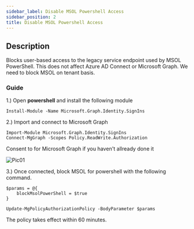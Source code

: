 ```yaml
---
sidebar_label: Disable MSOL Powershell Access
sidebar_position: 2
title: Disable MSOL Powershell Access
---
```


## Description

Blocks user-based access to the legacy service endpoint used by MSOL PowerShell. This does not affect Azure AD Connect or Microsoft Graph.
We need to block MSOL on tenant basis.

### Guide

1.) Open **powershell** and install the following module
```
Install-Module -Name Microsoft.Graph.Identity.SignIns
```

2.) Import and connect to Microsoft Graph
```
Import-Module Microsoft.Graph.Identity.SignIns
Connect-MgGraph -Scopes Policy.ReadWrite.Authorization
```

Consent to for Microsoft Graph if you haven't allready done it

![Pic01](/img/Disable-SSPR-for-Administrators/Pic01.png)

3.) Once connected, block MSOL for powershell with the following command.

```
$params = @{
	blockMsolPowerShell = $true
}

Update-MgPolicyAuthorizationPolicy -BodyParameter $params
```

The policy takes effect within 60 minutes.